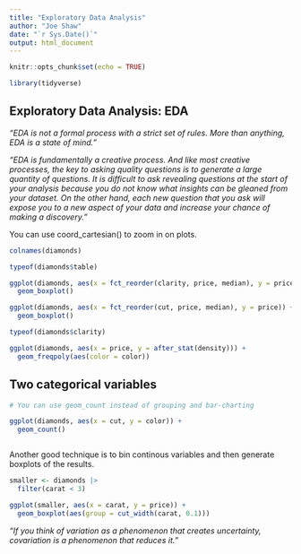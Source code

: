 ```yaml
---
title: "Exploratory Data Analysis"
author: "Joe Shaw"
date: "`r Sys.Date()`"
output: html_document
---
```


```r
knitr::opts_chunk$set(echo = TRUE)

library(tidyverse)

```

## Exploratory Data Analysis: EDA

*"EDA is not a formal process with a strict set of rules. More than anything, EDA is a state of mind."*

*"EDA is fundamentally a creative process. And like most creative processes, the key to asking quality questions is to generate a large quantity of questions. It is difficult to ask revealing questions at the start of your analysis because you do not know what insights can be gleaned from your dataset. On the other hand, each new question that you ask will expose you to a new aspect of your data and increase your chance of making a discovery."*

You can use coord_cartesian() to zoom in on plots.

```r

colnames(diamonds)

typeof(diamonds$table)

ggplot(diamonds, aes(x = fct_reorder(clarity, price, median), y = price)) +
  geom_boxplot()

ggplot(diamonds, aes(x = fct_reorder(cut, price, median), y = price)) +
  geom_boxplot()

typeof(diamonds$clarity)

ggplot(diamonds, aes(x = price, y = after_stat(density))) + 
  geom_freqpoly(aes(color = color))

```

## Two categorical variables

```r

# You can use geom_count instead of grouping and bar-charting

ggplot(diamonds, aes(x = cut, y = color)) +
  geom_count()



```

Another good technique is to bin continous variables and then generate boxplots of the results.

```r

smaller <- diamonds |> 
  filter(carat < 3)

ggplot(smaller, aes(x = carat, y = price)) + 
  geom_boxplot(aes(group = cut_width(carat, 0.1)))

```

*"If you think of variation as a phenomenon that creates uncertainty, covariation is a phenomenon that reduces it."*
